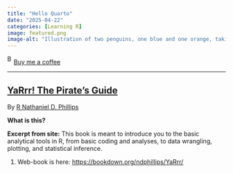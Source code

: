 ```yaml
---
title: "Hello Quarto"
date: "2025-04-22"
categories: [Learning R]
image: featured.png
image-alt: "Illustration of two penguins, one blue and one orange, taking a selfie with a selfie stick. The moon in the background looks like the Quarto logo."
---
```



<link href="https://fonts.googleapis.com/css?family=Cookie" rel="stylesheet"><a class="bmc-button" target="_blank" href="https://www.buymeacoffee.com/JoscelinRocha">![Buy me a coffee](https://cdn.buymeacoffee.com/buttons/bmc-new-btn-logo.svg){alt="Buy me a coffee" width="15" height="21"}Buy me a coffee</a>

------------------------------------------------------------------------


## [YaRrr! The Pirate's Guide](https://bookdown.org/ndphillips/YaRrr/)

By [R Nathaniel D. Phillips](https://bookdown.org/ndphillips/YaRrr/)

**What is this?**

**Excerpt from site:** This book is meant to introduce you to the basic analytical tools in R, from basic coding and analyses, to data wrangling, plotting, and statistical inference.

1.  Web-book is here: <https://bookdown.org/ndphillips/YaRrr/>